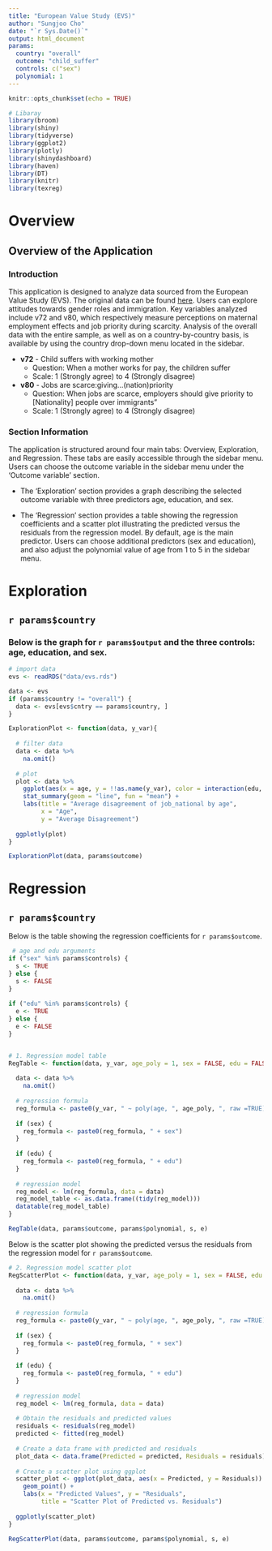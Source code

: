```yaml
---
title: "European Value Study (EVS)"
author: "Sungjoo Cho"
date: "`r Sys.Date()`"
output: html_document
params:
  country: "overall"
  outcome: "child_suffer"
  controls: c("sex")
  polynomial: 1
---
```


```r
knitr::opts_chunk$set(echo = TRUE)
```

```r
# Libaray
library(broom)
library(shiny)
library(tidyverse)
library(ggplot2)
library(plotly)
library(shinydashboard)
library(haven)
library(DT) 
library(knitr)
library(texreg)
```


# Overview

## Overview of the Application


### Introduction

This application is designed to analyze data sourced from the European Value Study (EVS). The original data can be found [here](https://search.gesis.org/research_data/ZA7500). Users can explore attitudes towards gender roles and immigration. Key variables analyzed include v72 and v80, which respectively measure perceptions on maternal employment effects and job priority during scarcity. Analysis of the overall data with the entire sample, as well as on a country-by-country basis, is available by using the country drop-down menu located in the sidebar.

-   **v72** - Child suffers with working mother
    -   Question: When a mother works for pay, the children suffer
    -   Scale: 1 (Strongly agree) to 4 (Strongly disagree)
-   **v80** - Jobs are scarce:giving...(nation)priority
    -   Question: When jobs are scarce, employers should give priority to [Nationality] people over immigrants"
    -   Scale: 1 (Strongly agree) to 4 (Strongly disagree)


### Section Information

The application is structured around four main tabs: Overview, Exploration, and Regression. These tabs are easily accessible through the sidebar menu. Users can choose the outcome variable in the sidebar menu under the 'Outcome variable' section.

* The 'Exploration' section provides a graph describing the selected outcome variable with three predictors age, education, and sex.

* The 'Regression' section provides a table showing the regression coefficients and a scatter plot illustrating the predicted versus the residuals from the regression model. By default, age is the main predictor. Users can choose additional predictors (sex and education), and also adjust the polynomial value of age from 1 to 5 in the sidebar menu.


# Exploration

## `r params$country`

### Below is the graph for `r params$output` and the three controls: age, education, and sex.

```r
# import data
evs <- readRDS("data/evs.rds")

data <- evs
if (params$country != "overall") {
  data <- evs[evs$cntry == params$country, ]
}
```

```r
ExplorationPlot <- function(data, y_var){
  
  # filter data
  data <- data %>%
    na.omit()
  
  # plot
  plot <- data %>%
    ggplot(aes(x = age, y = !!as.name(y_var), color = interaction(edu, sex))) +  
    stat_summary(geom = "line", fun = "mean") +
    labs(title = "Average disagreement of job_national by age",
         x = "Age",
         y = "Average Disagreement") 
  
  ggplotly(plot)
}
```

```r
ExplorationPlot(data, params$outcome)
```


# Regression

## `r params$country`

Below is the table showing the regression coefficients for `r params$outcome`.

```r
 # age and edu arguments
if ("sex" %in% params$controls) {
  s <- TRUE
} else {
  s <- FALSE
}
    
if ("edu" %in% params$controls) {
  e <- TRUE
} else {
  e <- FALSE
}


# 1. Regression model table
RegTable <- function(data, y_var, age_poly = 1, sex = FALSE, edu = FALSE) {
  
  data <- data %>%
    na.omit()
  
  # regression formula
  reg_formula <- paste0(y_var, " ~ poly(age, ", age_poly, ", raw =TRUE)")
  
  if (sex) {
    reg_formula <- paste0(reg_formula, " + sex")
  }
  
  if (edu) {
    reg_formula <- paste0(reg_formula, " + edu")
  }
  
  # regression model
  reg_model <- lm(reg_formula, data = data)
  reg_model_table <- as.data.frame((tidy(reg_model)))
  datatable(reg_model_table)
}
```

```r
RegTable(data, params$outcome, params$polynomial, s, e)
```

Below is the scatter plot showing the predicted versus the residuals from the regression model for `r params$outcome`.

```r
# 2. Regression model scatter plot
RegScatterPlot <- function(data, y_var, age_poly = 1, sex = FALSE, edu = FALSE) {
  
  data <- data %>%
    na.omit()
  
  # regression formula
  reg_formula <- paste0(y_var, " ~ poly(age, ", age_poly, ", raw =TRUE)")
  
  if (sex) {
    reg_formula <- paste0(reg_formula, " + sex")
  }
  
  if (edu) {
    reg_formula <- paste0(reg_formula, " + edu")
  }
  
  # regression model
  reg_model <- lm(reg_formula, data = data)
  
  # Obtain the residuals and predicted values
  residuals <- residuals(reg_model)
  predicted <- fitted(reg_model)
  
  # Create a data frame with predicted and residuals
  plot_data <- data.frame(Predicted = predicted, Residuals = residuals)
  
  # Create a scatter plot using ggplot
  scatter_plot <- ggplot(plot_data, aes(x = Predicted, y = Residuals)) +
    geom_point() +
    labs(x = "Predicted Values", y = "Residuals",
         title = "Scatter Plot of Predicted vs. Residuals")
  
  ggplotly(scatter_plot)
}
```

```r
RegScatterPlot(data, params$outcome, params$polynomial, s, e)
```

